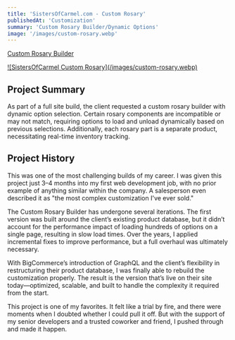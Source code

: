 ```yaml
---
title: 'SistersOfCarmel.com - Custom Rosary'
publishedAt: 'Customization'
summary: 'Custom Rosary Builder/Dynamic Options'
image: '/images/custom-rosary.webp'
---
```


[Custom Rosary Builder](https://www.sistersofcarmel.com/build-my-custom-rosary/)

<a href="/images/custom-rosary.webp">
![SistersOfCarmel Custom Rosary](/images/custom-rosary.webp)
</a>

## Project Summary

As part of a full site build, the client requested a custom rosary builder with dynamic option selection. Certain rosary components are incompatible or may not match, requiring options to load and unload dynamically based on previous selections. Additionally, each rosary part is a separate product, necessitating real-time inventory tracking.

## Project History

This was one of the most challenging builds of my career. I was given this project just 3–4 months into my first web development job, with no prior example of anything similar within the company. A salesperson even described it as "the most complex customization I've ever sold."

The Custom Rosary Builder has undergone several iterations. The first version was built around the client’s existing product database, but it didn’t account for the performance impact of loading hundreds of options on a single page, resulting in slow load times. Over the years, I applied incremental fixes to improve performance, but a full overhaul was ultimately necessary.

With BigCommerce’s introduction of GraphQL and the client’s flexibility in restructuring their product database, I was finally able to rebuild the customization properly. The result is the version that’s live on their site today—optimized, scalable, and built to handle the complexity it required from the start.

This project is one of my favorites. It felt like a trial by fire, and there were moments when I doubted whether I could pull it off. But with the support of my senior developers and a trusted coworker and friend, I pushed through and made it happen.

